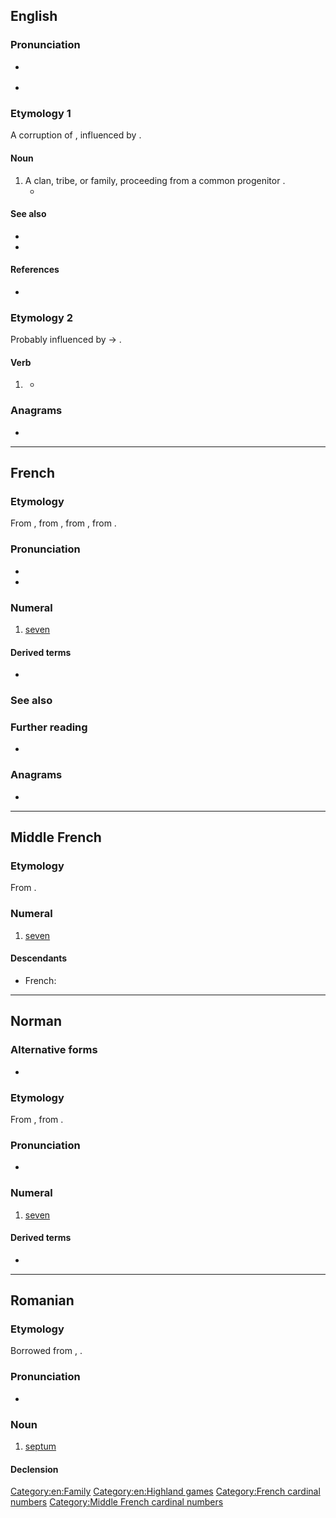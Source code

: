 {{also|sept-|Sept.}}
==English==

===Pronunciation===
* {{a|UK|US}} {{IPA|/sɛpt/|lang=en}}
* {{rhymes|ɛpt|lang=en}}

===Etymology 1===
A corruption of {{m|en|sect}}, influenced by {{etyl|la|en}} {{m|la|saeptum||fence, enclosure}}.

====Noun====
{{en-noun}}

# A clan, tribe, or family, proceeding from a common progenitor {{qualifier|used especially of the ancient clans in Ireland}}.
#* {{quote-book|year=1842|author=[[w:Samuel Lover|Samuel Lover]]
|title=Handy Andy
|volume=2|url=http://www.wattpad.com/11183-handy-andy-volume-2-a-tale-of-irish-life?p=72#.UccumtiIpdg
|passage=The chief, struck by the illustration, asked at once to be baptized, and all his '''sept''' followed his example.}}

====See also====
* {{pedialite}}
* {{Wikisource1911Enc Citation|Sept}}

====References====
* {{R:Webster 1913}}

===Etymology 2===
Probably influenced by {{m|en|weep}} → {{m|en|wept}}.

====Verb====
{{head|en|verb form}}

# {{lb|en|nonstandard|rare}} {{en-past of|seep}}
#* {{seeCites}}

===Anagrams===
* {{anagrams|en|EPTs|ESTP|PETs|STEP|TPEs|Teps|pest|pets|spet|step|step-}}

[[Category:en:Family]]
[[Category:en:Highland games]]

----

==French==

===Etymology===
From {{inh|fr|frm|sept}}, from {{inh|fr|fro|set}}, from {{inh|fr|la|septem||seven}}, from {{inh|fr|ine-pro|*septḿ̥}}.

===Pronunciation===
* {{fr-IPA|sète}}
* {{audio|Fr-sept.ogg|audio|lang=fr}}

===Numeral===
{{cardinalbox|fr|6|7|8|six|huit|ord=septième|wplink=Sept}}
{{head|fr|numeral}}

# [[seven]]

====Derived terms====
* {{l|fr|septième}}

===See also===
{{table:playing cards/fr}}

===Further reading===
* {{R:TLFi}}

===Anagrams===
* {{l|fr|pets}}

[[Category:French cardinal numbers]]

----

==Middle French==

===Etymology===
From {{inh|frm|fro|set}}.

===Numeral===
{{head|frm|numeral|invariable}}

# [[seven]]

====Descendants====
* French: {{l|fr|sept}}

[[Category:Middle French cardinal numbers]]

----

==Norman==
{{cardinalbox|nrf|6|7|8|six|huit}}

===Alternative forms===
* {{l|nrf|saept}} {{qualifier|Guernsey}}

===Etymology===
From {{inh|nrf|la|septem}}, from {{inh|nrf|ine-pro|*septḿ̥}}.

===Pronunciation===
* {{audio|Jer-sept.ogg|Audio (Jersey)|lang=nrf}}

===Numeral===
{{head|nrf|numeral|cat2=cardinal numbers}}

# {{lb|nrf|Jersey}} [[seven]]

====Derived terms====
* {{l|nrf|dgiêx-sept||seventeen}}

----

==Romanian==

===Etymology===
Borrowed from {{bor|ro|fr|septum|notext=1}}, {{bor|ro|la|saeptum|withtext=1}}.

===Pronunciation===
* {{IPA|[sept]|lang=ro}}

===Noun===
{{ro-noun|n|septuri}}

# {{lb|ro|anatomy}} [[septum]]

====Declension====
{{ro-noun-n|pl=septuri|def=septul}}
